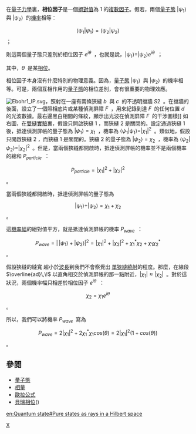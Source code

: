 {{NoteTA|G1=物理學}}

在[[量子力學|量子力學]]裏，'''相位因子'''是一個[[絕對值|絕對值]]為 1 的[[复数_(数学)|複數]][[因子|因子]]。假若，兩個[[量子態|量子態]] <math>|\psi_1\rangle\,\!</math> 與 <math>|\psi_2\rangle\,\!</math> 的[[機率|機率]]相等：
:<math>\langle\psi_1|\psi_1\rangle=\langle\psi_2|\psi_2\rangle \,\!</math> ；

則這兩個量子態只差別於相位因子 <math>e^{i\theta}\,\!</math> ，也就是說，<math>|\psi_1\rangle=|\psi_2\rangle e^{i\theta}\,\!</math> ；

其中，<math>\theta\,\!</math> 是某[[相位|相位]]。

相位因子本身沒有什麼特別的物理意義。因為，[[量子態|量子態]] <math>|\psi_1\rangle\,\!</math> 與 <math>|\psi_2\rangle\,\!</math> 的機率相等。可是，兩個互相作用的[[量子態|量子態]]的相位差別，會有很重要的物理效應。

[[File:Ebohr1_IP.svg|right]]，照射在一座有兩條狹縫 <math>b\,\!</math> 與 <math>c\,\!</math> 的不透明擋牆 <math>S2\,\!</math> 。在擋牆的後面，設立了一個照相底片或某種偵測屏障 <math>F\,\!</math> ，用來紀錄到達 <math>F\,\!</math> 的任何位置 <math>d\,\!</math> 的光波數據。最右邊黑白相間的條紋，顯示出光波在偵測屏障 <math>F\,\!</math> 的干涉圖樣]]
如右圖，在[[雙縫實驗|雙縫實驗]]裏，假設只開啟狹縫 1 ，而狹縫 2 是關閉的。設定通過狹縫 1 後，抵達偵測屏帳的量子態為 <math>|\psi_1\rangle=\chi_1\,\!</math> ，機率為 <math>\langle\psi_1|\psi_1\rangle=|\chi_1|^2\,\!</math> 。類似地，假設只開啟狹縫 2 ，而狹縫 1 是關閉的。狹縫 2 的量子態為 <math>|\psi_2\rangle=\chi_2\,\!</math> ，機率為 <math>\langle\psi_2|\psi_2\rangle=|\chi_2|^2 \,\!</math> 。但是，當兩個狹縫都開啟時，抵達偵測屏帳的機率並不是兩個機率的總和 <math>P_{particle}\,\!</math> ：
:<math>P_{particle}=|\chi_1|^2+|\chi_2|^2\,\!</math> 。

當兩個狹縫都開啟時，抵達偵測屏帳的量子態為 
:<math>|\psi_1\rangle+|\psi_2\rangle=\chi_1+\chi_2\,\!</math> 。

這[[機率幅|機率幅]]的絕對值平方，就是抵達偵測屏帳的機率 <math>P_{wave}\,\!</math> ：
:<math>P_{wave}=|\,|\psi_1\rangle+|\psi_2\rangle|^2= |\chi_1|^2+|\chi_2|^2+\chi_1^*\chi_2  +\chi_1\chi_2^* \,\!</math> 。

假設狹縫的縫寬 超小於[[波長|波長]]到我們不會察覺出 [[繞射|單狹縫繞射]]的程度。那麼，在線段 <math>\overline{ad}\,\!</math> 以直角相交於偵測屏帳的那一點附近，<math>|\chi_1|\approx|\chi_2|\,\!</math> 。對於這狀況，兩個機率幅只相差於相位因子 <math>e^{i\theta}\,\!</math> ：
:<math>\chi_2=\chi_1 e^{i\theta}\,\!</math> 。

所以，我們可以將機率 <math>P_{wave}\,\!</math> 寫為
:<math>P_{wave}=2|\chi_1|^2+2\chi_1^*\chi_1 cos(\theta)=2|\chi_1|^2(1+cos(\theta))\,\!</math> 。

==參閱==
*[[量子態|量子態]]
*[[相量|相量]]
*[[歐拉公式|歐拉公式]]
*[[貝瑞相位|貝瑞相位]]({{lang|en|Berry phase}})

[[Category:量子力學|X]]

[[en:Quantum_state#Pure_states_as_rays_in_a_Hilbert_space|en:Quantum state#Pure states as rays in a Hilbert space]]